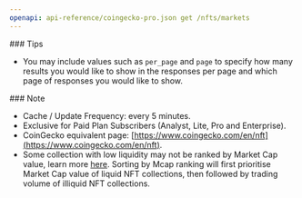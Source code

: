 ```yaml
---
openapi: api-reference/coingecko-pro.json get /nfts/markets
---
```


<Tip>
  ### Tips

  - You may include values such as `per_page` and `page` to specify how many results you would like to show in the responses per page and which page of responses you would like to show.
</Tip>

<Note>
  ### Note

  - Cache / Update Frequency: every 5 minutes.
  - Exclusive for Paid Plan Subscribers (Analyst, Lite, Pro and Enterprise).
  - CoinGecko equivalent page: [https://www.coingecko.com/en/nft](https://www.coingecko.com/en/nft).
  - Some collection with low liquidity may not be ranked by Market Cap value, learn more [here](https://support.coingecko.com/hc/en-us/articles/37226121227545-What-is-NFT-Market-Cap). Sorting by Mcap ranking will first prioritise Market Cap value of liquid NFT collections, then followed by trading volume of illiquid NFT collections.
</Note>